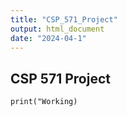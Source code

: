 ---
title: "CSP_571_Project"
output: html_document
date: "2024-04-1"
---

## CSP 571 Project

```{}
print("Working)
```


